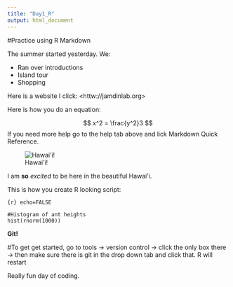 ```yaml
---
title: "Day1_R"
output: html_document
---
```


#Practice using R Markdown 

The summer started yesterday. We:

- Ran over introductions
- Island tour
- Shopping

Here is a website I click: <httw://jamdinlab.org>

Here is how you do an equation:

$$ x^2 = \frac{y^2}3 $$
If you need more help go to the help tab above and lick Markdown Quick Reference.

![Hawai'i!](data/hawaii.jpg)

I am **so** *excited* to be here in the beautiful Hawai'i.

This is how you create R looking script:
```
{r} echo=FALSE

#Histogram of ant heights
hist(rnorm(1000))

```
**Git!**

#To get get started, go to tools -> version control -> click the only box there -> then make sure there is git in the drop down tab and click that. R will restart 

Really fun day of coding. 